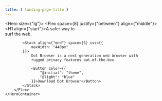 ```yaml
---
title: { landing-page-title }
---
```


<Hero size={"lg"}>
	<HeroContainer>
		<Flex space={8} justify={"between"} align={"middle"}>
            <H1 align={"start"}>A safer way to<br />surf the web.</H1>

            <Stack align={"end"} space={5} css={{
                maxWidth: "440px"
            }}>
                Dot Browser is a next-generation web browser with
                rugged privacy features out-of-the-box.

                <Button color={{
                    "@initial": "theme",
                    "@light": "blue"
                }}>Download Dot Browser</Button>
            </Stack>
        </Flex>
    </HeroContainer>

</Hero>
